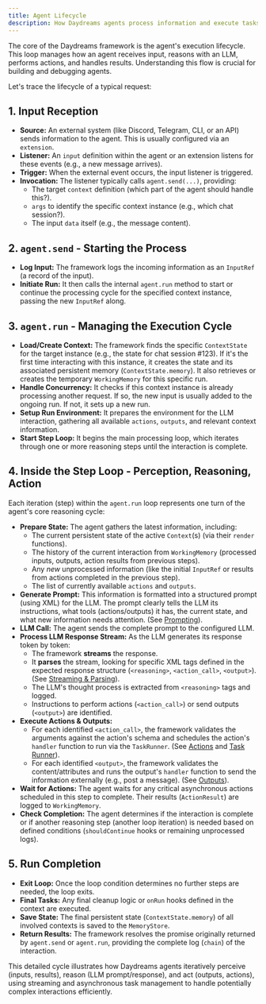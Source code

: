 ```yaml
---
title: Agent Lifecycle
description: How Daydreams agents process information and execute tasks.
---
```


The core of the Daydreams framework is the agent's execution lifecycle. This
loop manages how an agent receives input, reasons with an LLM, performs actions,
and handles results. Understanding this flow is crucial for building and
debugging agents.

Let's trace the lifecycle of a typical request:

## 1. Input Reception

- **Source:** An external system (like Discord, Telegram, CLI, or an API) sends
  information to the agent. This is usually configured via an `extension`.
- **Listener:** An `input` definition within the agent or an extension listens
  for these events (e.g., a new message arrives).
- **Trigger:** When the external event occurs, the input listener is triggered.
- **Invocation:** The listener typically calls `agent.send(...)`, providing:
  - The target `context` definition (which part of the agent should handle
    this?).
  - `args` to identify the specific context instance (e.g., which chat
    session?).
  - The input `data` itself (e.g., the message content).

## 2. `agent.send` - Starting the Process

- **Log Input:** The framework logs the incoming information as an `InputRef` (a
  record of the input).
- **Initiate Run:** It then calls the internal `agent.run` method to start or
  continue the processing cycle for the specified context instance, passing the
  new `InputRef` along.

## 3. `agent.run` - Managing the Execution Cycle

- **Load/Create Context:** The framework finds the specific `ContextState` for
  the target instance (e.g., the state for chat session #123). If it's the first
  time interacting with this instance, it creates the state and its associated
  persistent memory (`ContextState.memory`). It also retrieves or creates the
  temporary `WorkingMemory` for this specific run.
- **Handle Concurrency:** It checks if this context instance is already
  processing another request. If so, the new input is usually added to the
  ongoing run. If not, it sets up a new run.
- **Setup Run Environment:** It prepares the environment for the LLM
  interaction, gathering all available `actions`, `outputs`, and relevant
  context information.
- **Start Step Loop:** It begins the main processing loop, which iterates
  through one or more reasoning steps until the interaction is complete.

## 4. Inside the Step Loop - Perception, Reasoning, Action

Each iteration (step) within the `agent.run` loop represents one turn of the
agent's core reasoning cycle:

- **Prepare State:** The agent gathers the latest information, including:
  - The current persistent state of the active `Context`(s) (via their `render`
    functions).
  - The history of the current interaction from `WorkingMemory` (processed
    inputs, outputs, action results from previous steps).
  * Any _new_ unprocessed information (like the initial `InputRef` or results
    from actions completed in the previous step).
  * The list of currently available `actions` and `outputs`.
- **Generate Prompt:** This information is formatted into a structured prompt
  (using XML) for the LLM. The prompt clearly tells the LLM its instructions,
  what tools (actions/outputs) it has, the current state, and what new
  information needs attention. (See [Prompting](./prompting)).
- **LLM Call:** The agent sends the complete prompt to the configured LLM.
- **Process LLM Response Stream:** As the LLM generates its response token by
  token:
  - The framework **streams** the response.
  - It **parses** the stream, looking for specific XML tags defined in the
    expected response structure (`<reasoning>`, `<action_call>`, `<output>`).
    (See [Streaming & Parsing](./streaming-parsing)).
  - The LLM's thought process is extracted from `<reasoning>` tags and logged.
  - Instructions to perform actions (`<action_call>`) or send outputs
    (`<output>`) are identified.
- **Execute Actions & Outputs:**
  - For each identified `<action_call>`, the framework validates the arguments
    against the action's schema and schedules the action's `handler` function to
    run via the `TaskRunner`. (See [Actions](./actions) and
    [Task Runner](./task-runner)).
  * For each identified `<output>`, the framework validates the
    content/attributes and runs the output's `handler` function to send the
    information externally (e.g., post a message). (See [Outputs](./outputs)).
- **Wait for Actions:** The agent waits for any critical asynchronous actions
  scheduled in this step to complete. Their results (`ActionResult`) are logged
  to `WorkingMemory`.
- **Check Completion:** The agent determines if the interaction is complete or
  if another reasoning step (another loop iteration) is needed based on defined
  conditions (`shouldContinue` hooks or remaining unprocessed logs).

## 5. Run Completion

- **Exit Loop:** Once the loop condition determines no further steps are needed,
  the loop exits.
- **Final Tasks:** Any final cleanup logic or `onRun` hooks defined in the
  context are executed.
- **Save State:** The final persistent state (`ContextState.memory`) of all
  involved contexts is saved to the `MemoryStore`.
- **Return Results:** The framework resolves the promise originally returned by
  `agent.send` or `agent.run`, providing the complete log (`chain`) of the
  interaction.

This detailed cycle illustrates how Daydreams agents iteratively perceive
(inputs, results), reason (LLM prompt/response), and act (outputs, actions),
using streaming and asynchronous task management to handle potentially complex
interactions efficiently.
